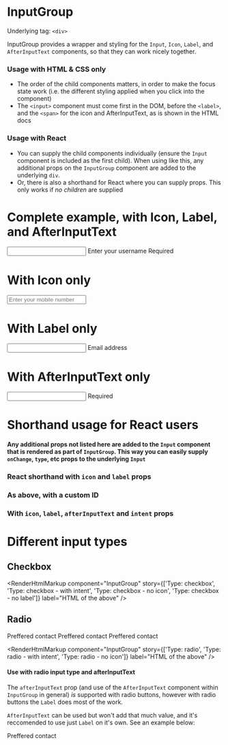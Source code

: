 
<Meta title="InputGroup" component={InputGroup} />

# InputGroup

Underlying tag: `<div>`

InputGroup provides a wrapper and styling for the `Input`, `Icon`, `Label`, and `AfterInputText` components, so that they can work nicely together.

### Usage with HTML & CSS only

- The order of the child components matters, in order to make the focus state work (i.e. the different styling applied when you click into the component)
- The `<input>` component must come first in the DOM, before the `<label>`, and the `<span>` for the icon and AfterInputText, as is shown in the HTML docs

### Usage with React

- You can supply the child components individually (ensure the `Input` component is included as the first child). When using like this, any additional props on the `InputGroup` component are added to the underlying `div`.
- Or, there is also a shorthand for React where you can supply props. This only works if _no children_ are supplied

# Complete example, with Icon, Label, and AfterInputText

<Canvas>
  <Story name="Complete example">
    <InputGroup>
      <Input id="myId" type="text" />
      <Icon icon="username" />
      <Label htmlFor="myId">Enter your username</Label>
      <AfterInputText>Required</AfterInputText>
    </InputGroup>
  </Story>
</Canvas>

<RenderHtmlMarkup component="InputGroup" story="Complete example" />

# With Icon only

<Canvas>
  <Story name="With Icon only">
    <InputGroup>
      <Input id="myId2" type="tel" placeholder="Enter your mobile number" />
      <Icon icon="phone" />
    </InputGroup>
  </Story>
</Canvas>

<RenderHtmlMarkup component="InputGroup" story="With Icon only" />

# With Label only

<Canvas>
  <Story name="With Label only">
    <InputGroup>
      <Input id="myId3" type="email" />
      <Label htmlFor="myId3">Email address</Label>
    </InputGroup>
  </Story>
</Canvas>

<RenderHtmlMarkup component="InputGroup" story="With Label only" />

# With AfterInputText only

<Canvas>
  <Story name="With AfterInputText only">
    <InputGroup>
      <Input id="myId3" type="email" />
      <AfterInputText>Required</AfterInputText>
    </InputGroup>
  </Story>
</Canvas>

<RenderHtmlMarkup component="InputGroup" story="With AfterInputText only" />

# Shorthand usage for React users

<ArgsTable of={InputGroup} />

#### Any additional props not listed here are added to the `Input` component that is rendered as part of `InputGroup`. This way you can easily supply `onChange`, `type`, etc props to the underlying `Input`

### React shorthand with `icon` and `label` props

<Canvas>
  <Story name="React shorthand">
    <InputGroup icon="home" label="Please enter an address" type="text" />
  </Story>
</Canvas>

### As above, with a custom ID

<Canvas>
  <Story name="React shorthand - custom ID">
    <InputGroup id="my-id" icon="home" label="Please enter an address" type="text" />
  </Story>
</Canvas>

### With `icon`, `label`, `afterInputText` and `intent` props

<Canvas>
  <Story name="React shorthand - all props">
    <InputGroup icon="asterisk" label="Email address" afterInputText="Required" intent="danger" type="text" />
  </Story>
</Canvas>

# Different input types

## Checkbox

<Canvas>
  <Story name="Type: checkbox">
    <InputGroup type="checkbox" icon="phone" label="Status" afterInputText="Listed" />
  </Story>
  <Story name="Type: checkbox - with intent">
    <InputGroup type="checkbox" icon="info" intent="danger" label="Status" afterInputText="Listed" />
  </Story>
  <Story name="Type: checkbox - no icon">
    <InputGroup type="checkbox" label="Status" afterInputText="Listed" />
  </Story>
  <Story name="Type: checkbox - no label">
    <InputGroup type="checkbox" afterInputText="Listed" />
  </Story>
</Canvas>

<RenderHtmlMarkup
  component="InputGroup"
  story={['Type: checkbox', 'Type: checkbox - with intent', 'Type: checkbox - no icon', 'Type: checkbox - no label']}
  label="HTML of the above"
/>

## Radio

<Canvas>
  <Story name="Type: radio">
    <Label className="el-mb2 el-flex">Preffered contact</Label>
    <InputGroup className="el-mb2" type="radio" name="phone" icon="phone" label="Mobile phone" />
    <InputGroup className="el-mb2" type="radio" name="phone" icon="home" label="Home phone" />
    <InputGroup className="el-mb2" type="radio" name="phone" icon="email" label="Email" />
  </Story>
  <Story name="Type: radio - with intent">
    <Label className="el-mb2 el-flex">Preffered contact</Label>
    <InputGroup className="el-mb2" type="radio" name="phone" icon="phone" label="Mobile phone" intent="danger" />
    <InputGroup className="el-mb2" type="radio" name="phone" icon="home" label="Home phone" intent="danger" />
    <InputGroup className="el-mb2" type="radio" name="phone" icon="email" label="Email" intent="danger" />
  </Story>
  <Story name="Type: radio - no icon">
    <Label className="el-mb2 el-flex">Preffered contact</Label>
    <InputGroup className="el-mb2" type="radio" name="phone" label="Mobile phone" />
    <InputGroup className="el-mb2" type="radio" name="phone" label="Home phone" />
    <InputGroup className="el-mb2" type="radio" name="phone" label="Email" />
  </Story>
</Canvas>

<RenderHtmlMarkup
  component="InputGroup"
  story={['Type: radio', 'Type: radio - with intent', 'Type: radio - no icon']}
  label="HTML of the above"
/>

#### Use with radio input type and afterInputText

The `afterInputText` prop (and use of the `AfterInputText` component within `InputGroup` in general) _is_ supported with radio buttons, however with radio buttons the `Label` does most of the work.

`AfterInputText` can be used but won't add that much value, and it's reccomended to use just `Label` on it's own. See an example below:

<Canvas>
  <Story name="Type: radio - with afterInputText">
    <Label className="el-mb2 el-flex">Preffered contact</Label>
    <InputGroup className="el-mb2" type="radio" name="phone" label="Mobile phone" afterInputText="Test" />
    <InputGroup className="el-mb2" type="radio" name="phone" label="Home phone" afterInputText="Test" />
    <InputGroup className="el-mb2" type="radio" name="phone" label="Email" afterInputText="Test" />
  </Story>
</Canvas>
